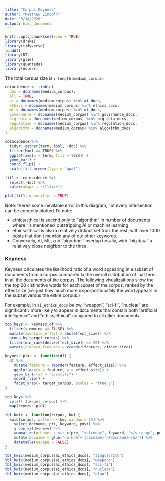 ```yaml
---
title: "Corpus Keyness"
author: "Matthew Lincoln"
date: "3/16/2020"
output: html_document
---
```


```r
knitr::opts_chunk$set(echo = TRUE)
library(drake)
library(tidyverse)
loadd()
library(DT)
library(glue)
library(quanteda)
library(eulerr)
```

The total corpus size is `r length(medium_corpus)`

```r
coincidence <- tibble(
  doc = docnames(medium_corpus),
  all = TRUE,
  ai = docnames(medium_corpus) %in% ai_docs,
  ethics = docnames(medium_corpus) %in% ethics_docs,
  ml = docnames(medium_corpus) %in% ml_docs,
  governance = docnames(medium_corpus) %in% governance_docs,
  big_data = docnames(medium_corpus) %in% big_data_docs,
  regulation = docnames(medium_corpus) %in% regulation_docs,
  algorithm = docnames(medium_corpus) %in% algorithm_docs
)

coincidence %>% 
  tidyr::gather(term, bool, -doc) %>% 
  filter(bool == TRUE) %>% 
  ggplot(aes(x = term, fill = term)) +
  geom_bar() +
  coord_flip() +
  scale_fill_brewer(type = "qual")
```

```r


fit1 <- coincidence %>% 
  select(-doc) %>% 
  euler(shape = "ellipse")

plot(fit1, quantities = TRUE)

```

Note: there's some inevitable error in this diagram, not every intersection can be correctly plotted. I'd note:

- ethics/ethical is second only to "algorithm" in number of documents where it's mentioned, outstripping AI or machine learning
- ethics/ethical is also a relatively distinct set from the rest, with over 1000 posts that don't mention any of our other keywords.
- Conversely, AI, ML, and "algorithm" overlap heavily, with "big data" a relatively close neighbor to the three.

### Keyness

Keyness calculates the likelihood ratio of a word appearing in a subset of documents from a corpus compared to the overall distribution of that term in all the documents of the corpus. The following visualizaitions show the the top 20 distinctive words for each subset of the corpus, ranked by the effect size (i.e. just how much more disporportionately the word appears in the subset versus the entire corpus.)

For example, in `ai_ethics_docs` below, "weapon", "sci-fi", "nuclear" are significantly more likely to appear in documents that contain both "artificial intelligence" and "ethics/ethical" compared to all other documents.

```r
top_keys <- keyness_df %>% 
  filter(stemming == FALSE) %>% 
  mutate(absolute_effect = abs(effect_size)) %>% 
  group_by(target_corpus) %>% 
  filter(min_rank(desc(effect_size)) <= 20) %>% 
  mutate(ordered_features = reorder(feature, effect_size))

keyness_plot <- function(df) {
  df %>% 
    mutate(feature = reorder(feature, effect_size)) %>% 
    ggplot(aes(x = feature, y = effect_size)) +
    geom_bar(stat = "identity") +
    coord_flip() +
    facet_wrap(~ target_corpus, scales = "free_y")
}

top_keys %>% 
  split(.$target_corpus) %>% 
  map(keyness_plot)

```

```r
tbl_kwic <- function(corpus, kw) {
  kwic(corpus, pattern = kw, window = 15) %>% 
    select(docname, pre, keyword, post) %>% 
    group_by(docname) %>% 
    summarize(prhases = str_c(pre, "<strong>", keyword, "</strong>", post, sep = " ", collapse = "<br/><br/>")) %>% 
    mutate(docname = glue("<a href='{docname}'>{docname}</a>")) %>% 
    datatable(escape = FALSE)
}

tbl_kwic(medium_corpus[ai_ethics_docs], "singularity")
tbl_kwic(medium_corpus[ai_ethics_docs], "weapons")
tbl_kwic(medium_corpus[ai_ethics_docs], "sci-fi")
tbl_kwic(medium_corpus[ai_ethics_docs], "nuclear")
tbl_kwic(medium_corpus[ai_ethics_docs], "alan")
```
